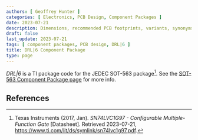 ```yaml
---
authors: [ Geoffrey Hunter ]
categories: [ Electronics, PCB Design, Component Packages ]
date: 2023-07-21
description: Dimensions, recommended PCB footprints, variants, synonyms and more for the DRL|6 component package.
draft: false
last_update: 2023-07-21
tags: [ component packages, PCB design, DRL|6 ]
title: DRL|6 Component Package
type: page
---
```


_DRL|6_ is a TI package code for the JEDEC SOT-563 package[^ti-sn74lvc1g97-configurable-gate-ds]. See the [SOT-563 Component Package page](/pcb-design/component-packages/sot-563-component-package/) for more info.

## References

[^ti-sn74lvc1g97-configurable-gate-ds]: Texas Instruments (2017, Jan). _SN74LVC1G97 - Configurable Multiple-Function Gate_ [Datasheet]. Retrieved 2023-07-21, https://www.ti.com/lit/ds/symlink/sn74lvc1g97.pdf.
